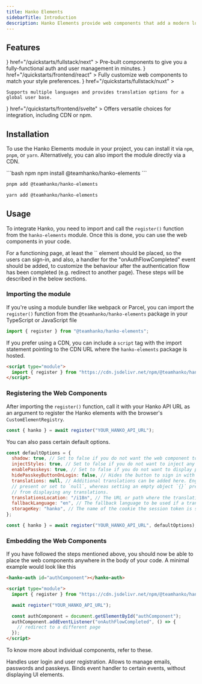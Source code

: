 ```yaml
---
title: Hanko Elements
sidebarTitle: Introduction
description: Hanko Elements provide web components that add a modern login and registration experience for your users.
---
```


## Features

<CardGroup cols={2}>
  <Card
    title="Web Components"
    icon={
      <svg
        xmlns="http://www.w3.org/2000/svg"
        className="icon icon-tabler icon-tabler-components"
        width="24"
        height="24"
        viewBox="0 0 24 24"
        strokeWidth="2"
        stroke="currentColor"
        fill="none"
        strokeLinecap="round"
        strokeLinejoin="round"
      >
        <path stroke="none" d="M0 0h24v24H0z" fill="none"></path>
        <path d="M3 12l3 3l3 -3l-3 -3z"></path>
        <path d="M15 12l3 3l3 -3l-3 -3z"></path>
        <path d="M9 6l3 3l3 -3l-3 -3z"></path>
        <path d="M9 18l3 3l3 -3l-3 -3z"></path>
      </svg>
    }
    href="/quickstarts/fullstack/next"
  >
    Pre-built components to give you a fully-functional auth and user management in minutes.
  </Card>
  <Card
    title="Customization"
    icon={
      <svg
        xmlns="http://www.w3.org/2000/svg"
        className="icon icon-tabler icon-tabler-brush"
        width="24"
        height="24"
        viewBox="0 0 24 24"
        strokeWidth="2"
        stroke="currentColor"
        fill="none"
        strokeLinecap="round"
        strokeLinejoin="round"
      >
        <path stroke="none" d="M0 0h24v24H0z" fill="none"></path>
        <path d="M3 21v-4a4 4 0 1 1 4 4h-4"></path>
        <path d="M21 3a16 16 0 0 0 -12.8 10.2"></path>
        <path d="M21 3a16 16 0 0 1 -10.2 12.8"></path>
        <path d="M10.6 9a9 9 0 0 1 4.4 4.4"></path>
      </svg>
    }
    href="/quickstarts/frontend/react"
  >
    Fully customize web components to match your style preferences.
  </Card>
  <Card
    title="Internationalization"
    icon={
      <svg
        xmlns="http://www.w3.org/2000/svg"
        className="icon icon-tabler icon-tabler-language"
        width="24"
        height="24"
        viewBox="0 0 24 24"
        strokeWidth="2"
        stroke="currentColor"
        fill="none"
        strokeLinecap="round"
        strokeLinejoin="round"
      >
        <path stroke="none" d="M0 0h24v24H0z" fill="none"></path>
        <path d="M4 5h7"></path>
        <path d="M9 3v2c0 4.418 -2.239 8 -5 8"></path>
        <path d="M5 9c0 2.144 2.952 3.908 6.7 4"></path>
        <path d="M12 20l4 -9l4 9"></path>
        <path d="M19.1 18h-6.2"></path>
      </svg>
    }
    href="/quickstarts/fullstack/nuxt"
  >

    Supports multiple languages and provides translation options for a global user base.

  </Card>
  <Card
    title="Integration Flexibility"
    icon={
      <svg
        xmlns="http://www.w3.org/2000/svg"
        className="icon icon-tabler icon-tabler-brand-nextjs"
        width="30"
        height="30"
        viewBox="0 0 30 30"
        strokeWidth="2"
        stroke="currentColor"
        fill="none"
        strokeLinecap="round"
        strokeLinejoin="round"
      >
        <path stroke="none" d="M0 0h24v24H0z" fill="none"></path>
        <path d="M9 15v-6l7.745 10.65a9 9 0 1 1 2.255 -1.993"></path>
        <path d="M15 12v-3"></path>
      </svg>
    }
    href="/quickstarts/frontend/svelte"
  >
    Offers versatile choices for integration, including CDN or npm.
  </Card>
</CardGroup>

## Installation

To use the Hanko Elements module in your project, you can install it via `npm`, `pnpm`, or `yarn`. Alternatively, you can also import the module directly via a CDN.

<CodeGroup>
```bash npm
npm install @teamhanko/hanko-elements
```

```bash pnpm
pnpm add @teamhanko/hanko-elements
```

```bash yarn
yarn add @teamhanko/hanko-elements
```

</CodeGroup>

## Usage

To integrate Hanko, you need to import and call the `register()` function from the `hanko-elements` module. Once this is done, you can use the web
components in your code.

<Info>
For a functioning page, at least the `<hanko-auth>` element should be placed, so the users can sign-in, and also, 
a handler for the "onAuthFlowCompleted" event should be added, to customize the behaviour after the authentication flow has been completed 
(e.g. redirect to another page). These steps will be described in the below sections.
</Info>

### Importing the module

If you're using a module bundler like webpack or Parcel, you can import the `register()` function from the `@teamhanko/hanko-elements` package in your TypeScript or JavaScript file

```js
import { register } from "@teamhanko/hanko-elements";
```

If you prefer using a CDN, you can include a `script` tag with the import statement pointing to the CDN URL where the `hanko-elements` package is hosted.

```html
<script type="module">
  import { register } from "https://cdn.jsdelivr.net/npm/@teamhanko/hanko-elements/dist/elements.js";
</script>
```

### Registering the Web Components

After importing the `register()` function, call it with your Hanko API URL as an argument to register the Hanko elements with the browser's `CustomElementRegistry`.

```js
const { hanko } = await register("YOUR_HANKO_API_URL");
```

You can also pass certain default options.

```js
const defaultOptions = {
  shadow: true, // Set to false if you do not want the web component to be attached to the shadow DOM.
  injectStyles: true, // Set to false if you do not want to inject any default styles.
  enablePasskeys: true, // Set to false if you do not want to display passkey-related content.
  hidePasskeyButtonOnLogin: false, // Hides the button to sign in with a passkey on the login page.
  translations: null, // Additional translations can be added here. English is used when the option is not
  // present or set to `null`, whereas setting an empty object `{}` prevents the elements
  // from displaying any translations.
  translationsLocation: "/i18n", // The URL or path where the translation files are located.
  fallbackLanguage: "en", // The fallback language to be used if a translation is not available.
  storageKey: "hanko", // The name of the cookie the session token is stored in and the prefix / name of local storage keys
};

const { hanko } = await register("YOUR_HANKO_API_URL", defaultOptions);
```

### Embedding the Web Components

If you have followed the steps mentioned above, you should now be able to place the web components anywhere in the body of your code. A minimal example would look like this

```html
<hanko-auth id="authComponent"></hanko-auth>

<script type="module">
  import { register } from "https://cdn.jsdelivr.net/npm/@teamhanko/hanko-elements/dist/elements.js";

  await register("YOUR_HANKO_API_URL");

  const authComponent = document.getElementById("authComponent");
  authComponent.addEventListener("onAuthFlowCompleted", () => {
    // redirect to a different page
  });
</script>
```

To know more about individual components, refer to these.

<CardGroup cols={3}>
  <Card title="Auth Component" href="/quickstarts/fullstack/next">
    Handles user login and user registration.
  </Card>
  <Card title="Profile Component" href="/quickstarts/frontend/react">
    Allows to manage emails, passwords and passkeys.
  </Card>
  <Card title="Events Component" href="/quickstarts/frontend/react">
    Binds event handler to certain events, without displaying UI elements.
  </Card>
</CardGroup>








